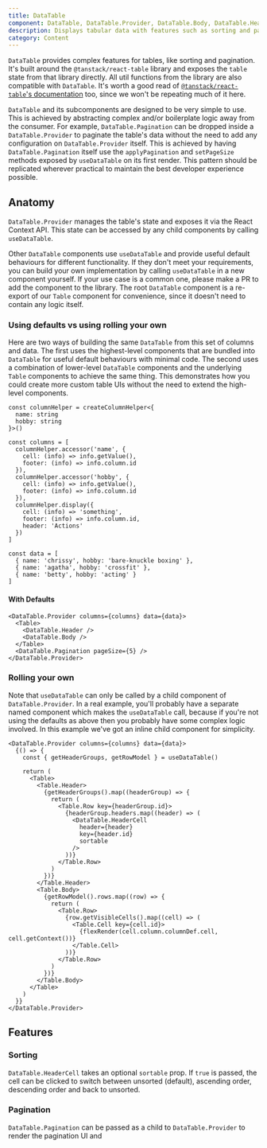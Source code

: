 ```yaml
---
title: DataTable
component: DataTable, DataTable.Provider, DataTable.Body, DataTable.Header, DataTable.Row, DataTable.HeaderCell
description: Displays tabular data with features such as sorting and pagination
category: Content
---
```


`DataTable` provides complex features for tables, like sorting and pagination. It's built around the `@tanstack/react-table` library and exposes the `table` state from that library directly. All util functions from the library are also compatible with `DataTable`. It's worth a good read of [`@tanstack/react-table`'s documentation](https://tanstack.com/table/v8/docs/guide/introduction) too, since we won't be repeating much of it here.

`DataTable` and its subcomponents are designed to be very simple to use. This is achieved by abstracting complex and/or boilerplate logic away from the consumer. For example, `DataTable.Pagination` can be dropped inside a `DataTable.Provider` to paginate the table's data without the need to add any configuration on `DataTable.Provider` itself. This is achieved by having `DataTable.Pagination` itself use the `applyPagination` and `setPageSize` methods exposed by `useDataTable` on its first render. This pattern should be replicated wherever practical to maintain the best developer experience possible.

## Anatomy

`DataTable.Provider` manages the table's state and exposes it via the React Context API. This state can be accessed by any child components by calling `useDataTable`.

Other `DataTable` components use `useDataTable` and provide useful default behaviours for different functionality. If they don't meet your requirements, you can build your own implementation by calling `useDataTable` in a new component yourself. If your use case is a common one, please make a PR to add the component to the library. The root `DataTable` component is a re-export of our `Table` component for convenience, since it doesn't need to contain any logic itself.

### Using defaults vs using rolling your own

Here are two ways of building the same `DataTable` from this set of columns and data. The first uses the highest-level components that are bundled into `DataTable` for useful default behaviours with minimal code. The second uses a combination of lower-level `DataTable` components and the underlying `Table` components to achieve the same thing. This demonstrates how you could create more custom table UIs without the need to extend the high-level components.

```tsx
const columnHelper = createColumnHelper<{
  name: string
  hobby: string
}>()

const columns = [
  columnHelper.accessor('name', {
    cell: (info) => info.getValue(),
    footer: (info) => info.column.id
  }),
  columnHelper.accessor('hobby', {
    cell: (info) => info.getValue(),
    footer: (info) => info.column.id
  }),
  columnHelper.display({
    cell: (info) => 'something',
    footer: (info) => info.column.id,
    header: 'Actions'
  })
]

const data = [
  { name: 'chrissy', hobby: 'bare-knuckle boxing' },
  { name: 'agatha', hobby: 'crossfit' },
  { name: 'betty', hobby: 'acting' }
]
```

#### With Defaults

```tsx
<DataTable.Provider columns={columns} data={data}>
  <Table>
    <DataTable.Header />
    <DataTable.Body />
  </Table>
  <DataTable.Pagination pageSize={5} />
</DataTable.Provider>
```

### Rolling your own

Note that `useDataTable` can only be called by a child component of `DataTable.Provider`. In a real example, you'll probably have a separate named component which makes the `useDataTable` call, because if you're not using the defaults as above then you probably have some complex logic involved. In this example we've got an inline child component for simplicity.

```tsx
<DataTable.Provider columns={columns} data={data}>
  {() => {
    const { getHeaderGroups, getRowModel } = useDataTable()

    return (
      <Table>
        <Table.Header>
          {getHeaderGroups().map((headerGroup) => {
            return (
              <Table.Row key={headerGroup.id}>
                {headerGroup.headers.map((header) => (
                  <DataTable.HeaderCell
                    header={header}
                    key={header.id}
                    sortable
                  />
                ))}
              </Table.Row>
            )
          })}
        </Table.Header>
        <Table.Body>
          {getRowModel().rows.map((row) => {
            return (
              <Table.Row>
                {row.getVisibleCells().map((cell) => (
                  <Table.Cell key={cell.id}>
                    {flexRender(cell.column.columnDef.cell, cell.getContext())}
                  </Table.Cell>
                ))}
              </Table.Row>
            )
          })}
        </Table.Body>
      </Table>
    )
  }}
</DataTable.Provider>
```

## Features

### Sorting

`DataTable.HeaderCell` takes an optional `sortable` prop. If `true` is passed, the cell can be clicked to switch between unsorted (default), ascending order, descending order and back to unsorted.

### Pagination

`DataTable.Pagination` can be passed as a child to `DataTable.Provider` to render the pagination UI and
